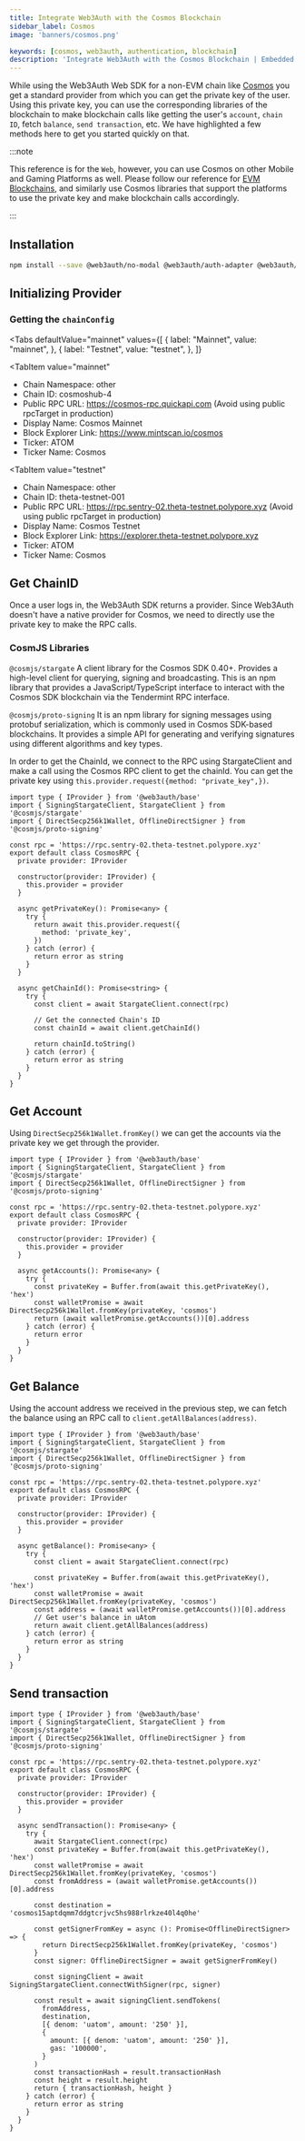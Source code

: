 ```yaml
---
title: Integrate Web3Auth with the Cosmos Blockchain
sidebar_label: Cosmos
image: 'banners/cosmos.png'

keywords: [cosmos, web3auth, authentication, blockchain]
description: 'Integrate Web3Auth with the Cosmos Blockchain | Embedded Wallets'
---
```



While using the Web3Auth Web SDK for a non-EVM chain like [Cosmos](https://cosmos.network/) you get a standard provider from which you can get the private key of the user. Using this private key, you can use the corresponding libraries of the blockchain to make blockchain calls like getting the user's `account`, `chain ID`, fetch `balance`, `send transaction`, etc. We have highlighted a few methods here to get you started quickly on that.

:::note

This reference is for the `Web`, however, you can use Cosmos on other Mobile and Gaming Platforms as well. Please follow our reference for [EVM Blockchains](/connect-blockchain/evm/), and similarly use Cosmos libraries that support the platforms to use the private key and make blockchain calls accordingly.

:::

## Installation

```bash npm2yarn
npm install --save @web3auth/no-modal @web3auth/auth-adapter @web3auth/base @cosmjs/stargate @cosmjs/proto-signing
```

## Initializing Provider

### Getting the `chainConfig`

<Tabs
 defaultValue="mainnet"
  values={[
    { label: "Mainnet", value: "mainnet", },
    { label: "Testnet", value: "testnet", },
  ]}
>
<TabItem
  value="mainnet"
>

- Chain Namespace: other
- Chain ID: cosmoshub-4
- Public RPC URL: https://cosmos-rpc.quickapi.com (Avoid using public rpcTarget in production)
- Display Name: Cosmos Mainnet
- Block Explorer Link: https://www.mintscan.io/cosmos
- Ticker: ATOM
- Ticker Name: Cosmos

</TabItem>

<TabItem
  value="testnet"
>

- Chain Namespace: other
- Chain ID: theta-testnet-001
- Public RPC URL: https://rpc.sentry-02.theta-testnet.polypore.xyz (Avoid using public rpcTarget in production)
- Display Name: Cosmos Testnet
- Block Explorer Link: https://explorer.theta-testnet.polypore.xyz
- Ticker: ATOM
- Ticker Name: Cosmos

</TabItem>
</Tabs>

## Get ChainID

Once a user logs in, the Web3Auth SDK returns a provider. Since Web3Auth doesn't have a native provider for Cosmos, we need to directly use the private key to make the RPC calls.

### CosmJS Libraries

`@cosmjs/stargate` A client library for the Cosmos SDK 0.40+. Provides a high-level client for querying, signing and broadcasting. This is an npm library that provides a JavaScript/TypeScript interface to interact with the Cosmos SDK blockchain via the Tendermint RPC interface.

`@cosmjs/proto-signing` It is an npm library for signing messages using protobuf serialization, which is commonly used in Cosmos SDK-based blockchains. It provides a simple API for generating and verifying signatures using different algorithms and key types.

In order to get the ChainId, we connect to the RPC using StargateClient and make a call using the Cosmos RPC client to get the chainId. You can get the private key using `this.provider.request({method: "private_key",})`.

```tsx
import type { IProvider } from '@web3auth/base'
import { SigningStargateClient, StargateClient } from '@cosmjs/stargate'
import { DirectSecp256k1Wallet, OfflineDirectSigner } from '@cosmjs/proto-signing'

const rpc = 'https://rpc.sentry-02.theta-testnet.polypore.xyz'
export default class CosmosRPC {
  private provider: IProvider

  constructor(provider: IProvider) {
    this.provider = provider
  }

  async getPrivateKey(): Promise<any> {
    try {
      return await this.provider.request({
        method: 'private_key',
      })
    } catch (error) {
      return error as string
    }
  }

  async getChainId(): Promise<string> {
    try {
      const client = await StargateClient.connect(rpc)

      // Get the connected Chain's ID
      const chainId = await client.getChainId()

      return chainId.toString()
    } catch (error) {
      return error as string
    }
  }
}
```

## Get Account

Using `DirectSecp256k1Wallet.fromKey()` we can get the accounts via the private key we get through the provider.

```tsx
import type { IProvider } from '@web3auth/base'
import { SigningStargateClient, StargateClient } from '@cosmjs/stargate'
import { DirectSecp256k1Wallet, OfflineDirectSigner } from '@cosmjs/proto-signing'

const rpc = 'https://rpc.sentry-02.theta-testnet.polypore.xyz'
export default class CosmosRPC {
  private provider: IProvider

  constructor(provider: IProvider) {
    this.provider = provider
  }

  async getAccounts(): Promise<any> {
    try {
      const privateKey = Buffer.from(await this.getPrivateKey(), 'hex')
      const walletPromise = await DirectSecp256k1Wallet.fromKey(privateKey, 'cosmos')
      return (await walletPromise.getAccounts())[0].address
    } catch (error) {
      return error
    }
  }
}
```

## Get Balance

Using the account address we received in the previous step, we can fetch the balance using an RPC call to `client.getAllBalances(address)`.

```tsx
import type { IProvider } from '@web3auth/base'
import { SigningStargateClient, StargateClient } from '@cosmjs/stargate'
import { DirectSecp256k1Wallet, OfflineDirectSigner } from '@cosmjs/proto-signing'

const rpc = 'https://rpc.sentry-02.theta-testnet.polypore.xyz'
export default class CosmosRPC {
  private provider: IProvider

  constructor(provider: IProvider) {
    this.provider = provider
  }

  async getBalance(): Promise<any> {
    try {
      const client = await StargateClient.connect(rpc)

      const privateKey = Buffer.from(await this.getPrivateKey(), 'hex')
      const walletPromise = await DirectSecp256k1Wallet.fromKey(privateKey, 'cosmos')
      const address = (await walletPromise.getAccounts())[0].address
      // Get user's balance in uAtom
      return await client.getAllBalances(address)
    } catch (error) {
      return error as string
    }
  }
}
```

## Send transaction

```tsx
import type { IProvider } from '@web3auth/base'
import { SigningStargateClient, StargateClient } from '@cosmjs/stargate'
import { DirectSecp256k1Wallet, OfflineDirectSigner } from '@cosmjs/proto-signing'

const rpc = 'https://rpc.sentry-02.theta-testnet.polypore.xyz'
export default class CosmosRPC {
  private provider: IProvider

  constructor(provider: IProvider) {
    this.provider = provider
  }

  async sendTransaction(): Promise<any> {
    try {
      await StargateClient.connect(rpc)
      const privateKey = Buffer.from(await this.getPrivateKey(), 'hex')
      const walletPromise = await DirectSecp256k1Wallet.fromKey(privateKey, 'cosmos')
      const fromAddress = (await walletPromise.getAccounts())[0].address

      const destination = 'cosmos15aptdqmm7ddgtcrjvc5hs988rlrkze40l4q0he'

      const getSignerFromKey = async (): Promise<OfflineDirectSigner> => {
        return DirectSecp256k1Wallet.fromKey(privateKey, 'cosmos')
      }
      const signer: OfflineDirectSigner = await getSignerFromKey()

      const signingClient = await SigningStargateClient.connectWithSigner(rpc, signer)

      const result = await signingClient.sendTokens(
        fromAddress,
        destination,
        [{ denom: 'uatom', amount: '250' }],
        {
          amount: [{ denom: 'uatom', amount: '250' }],
          gas: '100000',
        }
      )
      const transactionHash = result.transactionHash
      const height = result.height
      return { transactionHash, height }
    } catch (error) {
      return error as string
    }
  }
}
```
